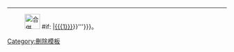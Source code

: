 <noinclude>[[Category:刪除模板]]</noinclude>
----
:[[File:Merge-arrow.svg|35px|合併]] {{{2|'''已併入{{{{{|safesubst:}}}#if: {{{1|}}}|[[{{{1}}}]]}}'''}}}。